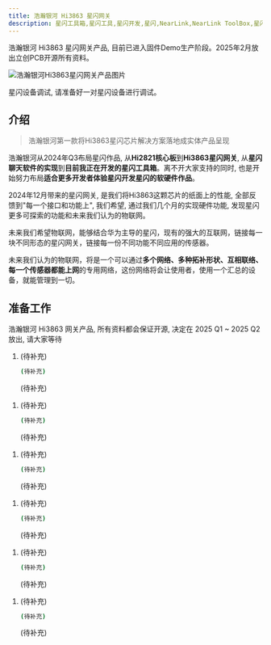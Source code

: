 ```yaml
---
title: 浩瀚银河 Hi3863 星闪网关
description: 星闪工具箱,星闪工具,星闪开发,星闪,NearLink,NearLink ToolBox,星闪工具箱入门指南,浩瀚银河,Hi3863
---
```


<Aside type="danger" title="警告">浩瀚银河 Hi3863 星闪网关产品, 目前已进入固件Demo生产阶段。2025年2月放出立创PCB开源所有资料。</Aside>

![浩瀚银河Hi3863星闪网关产品图片](https://s2.loli.net/2024/12/04/qOBvsbZ1YjSumUa.png)

<Aside type="caution" title="警告">星闪设备调试, 请准备好一对星闪设备进行调试。</Aside>

## 介绍

> 浩瀚银河第一款将Hi3863星闪芯片解决方案落地成实体产品呈现

浩瀚银河从2024年Q3布局星闪作品, 从**Hi2821核心板**到**Hi3863星闪网关**, 从**星闪聊天软件的实现**到**目前我正在开发的星闪工具箱**。离不开大家支持的同时, 也是开始努力布局**适合更多开发者体验星闪开发星闪的软硬件作品**。

2024年12月带来的星闪网关, 是我们将Hi3863这颗芯片的纸面上的性能, 全部反馈到"每一个接口和功能上", 我们希望, 通过我们几个月的实现硬件功能, 发现星闪更多可探索的功能和未来我们认为的物联网。

未来我们希望物联网，能够结合华为主导的星闪，现有的强大的互联网，链接每一块不同形态的星闪网关，链接每一份不同功能不同应用的传感器。

未来我们认为的物联网，将是一个可以通过**多个网络、多种拓补形状、互相联络、每一个传感器都能上网**的专用网络，这份网络将会让使用者，使用一个汇总的设备，就能管理到一切。

## 准备工作

<Aside type="danger" title="警告">浩瀚银河 Hi3863 网关产品, 所有资料都会保证开源, 决定在 2025 Q1 ~ 2025 Q2放出, 请大家等待</Aside>

<Tabs>
  <TabItem label="网关 AT">
  <Steps>

1. (待补充)

    ```bash
    (待补充)
    ```
    (待补充)
  </Steps>
  </TabItem>
  <TabItem label="网关 MQTT">
  <Steps>

1. (待补充)

    ```bash
    (待补充)
    ```
    (待补充)
  </Steps>
  </TabItem>
  <TabItem label="网关 SLE">
  <Steps>

1. (待补充)

    ```bash
    (待补充)
    ```
    (待补充)
  </Steps>
  </TabItem>
  <TabItem label="星闪聊天 1VS8">
  <Steps>

1. (待补充)

    ```bash
    (待补充)
    ```
    (待补充)
  </Steps>
  </TabItem>
  <TabItem label="星闪拉距 GFSK">
  <Steps>

1. (待补充)

    ```bash
    (待补充)
    ```
    (待补充)
  </Steps>
  </TabItem>
  <TabItem label="其他">
  <Steps>

1. (待补充)

    ```bash
    (待补充)
    ```
    (待补充)
  </Steps>
  </TabItem>
</Tabs>